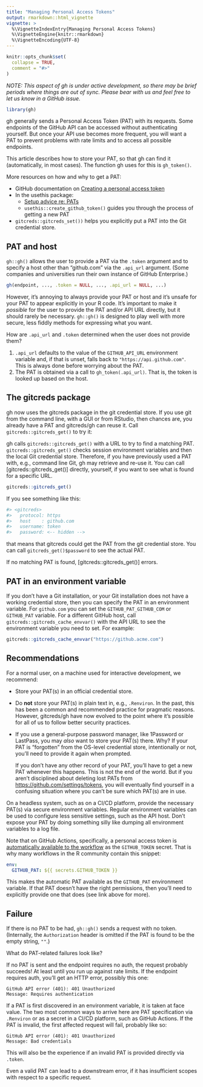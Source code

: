 ```yaml
---
title: "Managing Personal Access Tokens"
output: rmarkdown::html_vignette
vignette: >
  %\VignetteIndexEntry{Managing Personal Access Tokens}
  %\VignetteEngine{knitr::rmarkdown}
  %\VignetteEncoding{UTF-8}
---
```


```r
knitr::opts_chunk$set(
  collapse = TRUE,
  comment = "#>"
)
```

*NOTE: This aspect of gh is under active development, so there may be brief periods where things are out of sync.
Please bear with us and feel free to let us know in a GitHub issue.*

```r
library(gh)
```

<!-- This vignette uses a convention of "one sentence per line" in prose. -->

gh generally sends a Personal Access Token (PAT) with its requests.
Some endpoints of the GitHub API can be accessed without authenticating yourself.
But once your API use becomes more frequent, you will want a PAT to prevent problems with rate limits and to access all possible endpoints.

This article describes how to store your PAT, so that gh can find it (automatically, in most cases). The function gh uses for this is `gh_token()`.

More resources on how and why to get a PAT:

  * GitHub documentation on [Creating a personal access token](https://docs.github.com/en/github/authenticating-to-github/creating-a-personal-access-token)
  * In the usethis package:
    - [Setup advice re: PATs](https://usethis.r-lib.org/articles/articles/usethis-setup.html#get-and-store-a-github-personal-access-token-1)
    - `usethis::create_github_token()` guides you through the process of getting
      a new PAT
  * `gitcreds::gitcreds_set())` helps you explicitly put a PAT into the Git
    credential store.
  
## PAT and host

`gh::gh()` allows the user to provide a PAT via the `.token` argument and to specify a host other than "github.com" via the `.api_url` argument.
(Some companies and universities run their own instance of GitHub Enterprise.)

```r
gh(endpoint, ..., .token = NULL, ..., .api_url = NULL, ...)
```

However, it's annoying to always provide your PAT or host and it's unsafe for your PAT to appear explicitly in your R code.
It's important to make it *possible* for the user to provide the PAT and/or API URL directly, but it should rarely be necessary.
`gh::gh()` is designed to play well with more secure, less fiddly methods for expressing what you want.

How are `.api_url` and `.token` determined when the user does not provide them?

  1. `.api_url` defaults to the value of the `GITHUB_API_URL` environment
    variable and, if that is unset, falls back to `"https://api.github.com"`.
    This is always done before worrying about the PAT.
  1. The PAT is obtained via a call to `gh_token(.api_url)`. That is, the token
    is looked up based on the host.

## The gitcreds package

gh now uses the gitcreds package  in the git credential store.
If you use git from the command line, with a GUI or from RStudio, then chances are, you already have a PAT and gitcreds/gh can reuse it.
Call `gitcreds::gitcreds_get()` to try it:

gh calls `gitcreds::gitcreds_get()` with a URL to try to find a matching PAT.
`gitcreds::gitcreds_get()` checks session environment variables and then the local Git credential store. Therefore, if you have previously used a PAT with, e.g., command line Git, gh may retrieve and re-use it. You can call
[gitcreds::gitcreds_get()] directly, yourself, if you want to see what is
found for a specific URL.

``` r
gitcreds::gitcreds_get()
```

If you see something like this:
``` r
#> <gitcreds>
#>   protocol: https
#>   host    : github.com
#>   username: token
#>   password: <-- hidden -->
```
that means that gitcreds could get the PAT from the git credential store.
You can call `gitcreds_get()$password` to see the actual PAT.

If no matching PAT is found, [gitcreds::gitcreds_get()] errors.

## PAT in an environment variable

If you don't have a Git installation, or your Git installation does not have a working credential store, then you can specify the PAT in an environment variable.
For `github.com` you can set the `GITHUB_PAT_GITHUB_COM` or `GITHUB_PAT` variable.
For a different GitHub host, call `gitcreds::gitcreds_cache_envvar()` with the API URL to see the environment variable you need to set.
For example:

```r
gitcreds::gitcreds_cache_envvar("https://github.acme.com")
```

## Recommendations

For a normal user, on a machine used for interactive development, we recommend:

  * Store your PAT(s) in an official credential store.
  * Do **not** store your PAT(s) in plain text in, e.g., `.Renviron`. In the
    past, this has been a common and recommended practice for pragmatic reasons.
    However, gitcreds/gh have now evolved to the point where it's
    possible for all of us to follow better security practices.
  * If you use a general-purpose password manager, like 1Password or LastPass,
    you may *also* want to store your PAT(s) there. Why? If your PAT is
    "forgotten" from the OS-level credential store, intentionally or not, you'll
    need to provide it again when prompted.
    
    If you don't have any other record of your PAT, you'll have to get a new
    PAT whenever this happens. This is not the end of the world. But if you
    aren't disciplined about deleting lost PATs from
    <https://github.com/settings/tokens>, you will eventually find yourself in a
    confusing situation where you can't be sure which PAT(s) are in use.

On a headless system, such as on a CI/CD platform, provide the necessary PAT(s) via secure environment variables.
Regular environment variables can be used to configure less sensitive settings, such as the API host.
Don't expose your PAT by doing something silly like dumping all environment variables to a log file.

Note that on GitHub Actions, specifically, a personal access token is [automatically available to the workflow](https://docs.github.com/en/actions/configuring-and-managing-workflows/authenticating-with-the-github_token) as the `GITHUB_TOKEN` secret.
That is why many workflows in the R community contain this snippet:

``` yaml
env:
  GITHUB_PAT: ${{ secrets.GITHUB_TOKEN }}
```

This makes the automatic PAT available as the `GITHUB_PAT` environment variable.
If that PAT doesn't have the right permissions, then you'll need to explicitly provide one that does (see link above for more).

## Failure

If there is no PAT to be had, `gh::gh()` sends a request with no token.
(Internally, the `Authorization` header is omitted if the PAT is found to be the empty string, `""`.)

What do PAT-related failures look like?

If no PAT is sent and the endpoint requires no auth, the request probably succeeds!
At least until you run up against rate limits.
If the endpoint requires auth, you'll get an HTTP error, possibly this one:

```
GitHub API error (401): 401 Unauthorized
Message: Requires authentication
```

If a PAT is first discovered in an environment variable, it is taken at face value.
The two most common ways to arrive here are PAT specification via `.Renviron` or as a secret in a CI/CD platform, such as GitHub Actions.
If the PAT is invalid, the first affected request will fail, probably like so:

```
GitHub API error (401): 401 Unauthorized
Message: Bad credentials
```

This will also be the experience if an invalid PAT is provided directly via `.token`.

Even a valid PAT can lead to a downstream error, if it has insufficient scopes with respect to a specific request.
